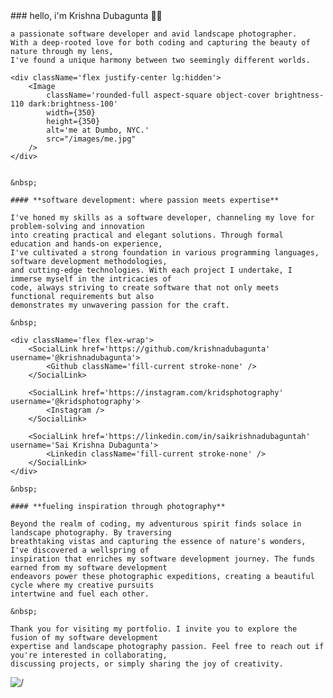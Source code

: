 
<div className='lg:w-7/12 w-full text-sm'>
    ### hello, i'm Krishna Dubagunta 👋🏼

    a passionate software developer and avid landscape photographer.
    With a deep-rooted love for both coding and capturing the beauty of nature through my lens,
    I've found a unique harmony between two seemingly different worlds.

    <div className='flex justify-center lg:hidden'>
        <Image
            className='rounded-full aspect-square object-cover brightness-110 dark:brightness-100'
            width={350}
            height={350}
            alt='me at Dumbo, NYC.'
            src="/images/me.jpg"
        />
    </div>


    &nbsp;

    #### **software development: where passion meets expertise**

    I've honed my skills as a software developer, channeling my love for problem-solving and innovation
    into creating practical and elegant solutions. Through formal education and hands-on experience,
    I've cultivated a strong foundation in various programming languages, software development methodologies,
    and cutting-edge technologies. With each project I undertake, I immerse myself in the intricacies of
    code, always striving to create software that not only meets functional requirements but also
    demonstrates my unwavering passion for the craft.

    &nbsp;

    <div className='flex flex-wrap'>
        <SocialLink href='https://github.com/krishnadubagunta' username='@krishnadubagunta'>
            <Github className='fill-current stroke-none' />
        </SocialLink>

        <SocialLink href='https://instagram.com/kridsphotography' username='@kridsphotography'>
            <Instagram />
        </SocialLink>

        <SocialLink href='https://linkedin.com/in/saikrishnadubaguntah' username='Sai Krishna Dubagunta'>
            <Linkedin className='fill-current stroke-none' />
        </SocialLink>
    </div>

    &nbsp;

    #### **fueling inspiration through photography**

    Beyond the realm of coding, my adventurous spirit finds solace in landscape photography. By traversing
    breathtaking vistas and capturing the essence of nature's wonders, I've discovered a wellspring of
    inspiration that enriches my software development journey. The funds earned from my software development
    endeavors power these photographic expeditions, creating a beautiful cycle where my creative pursuits
    intertwine and fuel each other.

    &nbsp;

    Thank you for visiting my portfolio. I invite you to explore the fusion of my software development
    expertise and landscape photography passion. Feel free to reach out if you're interested in collaborating,
    discussing projects, or simply sharing the joy of creativity.

</div>
<div className='w-5/12 hidden lg:flex justify-center'>
    <Image
        className='rounded-full aspect-square object-cover brightness-110 dark:brightness-100'
        width={350}
        height={350}
        alt='/'
        src="/images/me.jpg"
    />
</div>
